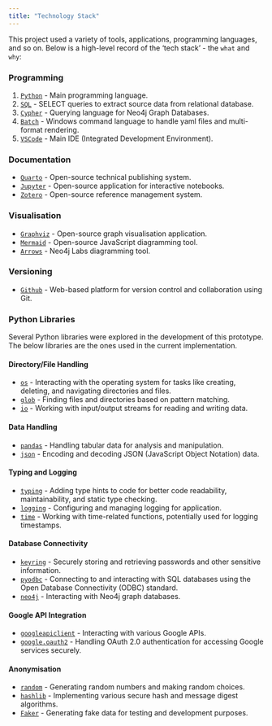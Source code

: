 ```yaml
---
title: "Technology Stack"
---
```




This project used a variety of tools, applications, programming languages, and so on.  Below is a high-level record of the 'tech stack' - the `what` and `why`: 

### Programming

1. [`Python`](https://www.python.org/) - Main programming language.
2. [`SQL`](https://www.microsoft.com/en-us/sql-server/) - SELECT queries to extract source data from relational database.
3. [`Cypher`](https://neo4j.com/developer/cypher/) - Querying language for Neo4j Graph Databases.
4. [`Batch`](https://docs.microsoft.com/en-us/windows-server/administration/windows-commands/windows-commands) - Windows command language to handle yaml files and multi-format rendering.
5. [`VSCode`](https://code.visualstudio.com/) - Main IDE (Integrated Development Environment).

### Documentation

* [`Quarto`](https://quarto.org/) - Open-source technical publishing system.
* [`Jupyter`](https://jupyter.org/) - Open-source application for interactive notebooks.
* [`Zotero`](https://www.zotero.org/) - Open-source reference management system.

### Visualisation

* [`Graphviz`](https://graphviz.org/) - Open-source graph visualisation application.
* [`Mermaid`](https://mermaid-js.github.io/mermaid/) - Open-source JavaScript diagramming tool.
* [`Arrows`](https://neo4j.com/labs/arrows/) - Neo4j Labs diagramming tool.

### Versioning

* [`Github`](https://github.com/) - Web-based platform for version control and collaboration using Git.

### Python Libraries

Several Python libraries were explored in the development of this prototype.  The below libraries are the ones used in the current implementation.

#### Directory/File Handling

* [`os`](https://docs.python.org/3/library/os.html) - Interacting with the operating system for tasks like creating, deleting, and navigating directories and files. 
* [`glob`](https://docs.python.org/3/library/glob.html) - Finding files and directories based on pattern matching.
* [`io`](https://docs.python.org/3/library/io.html) - Working with input/output streams for reading and writing data.

#### Data Handling

* [`pandas`](https://pandas.pydata.org/) - Handling tabular data for analysis and manipulation.
* [`json`](https://docs.python.org/3/library/json.html) - Encoding and decoding JSON (JavaScript Object Notation) data.

#### Typing and Logging

* [`typing`](https://docs.python.org/3/library/typing.html) - Adding type hints to code for better code readability, maintainability, and static type checking.
* [`logging`](https://docs.python.org/3/library/logging.html) - Configuring and managing logging for application.
* [`time`](https://docs.python.org/3/library/time.html) - Working with time-related functions, potentially used for logging timestamps.


#### Database Connectivity

* [`keyring`](https://keyring.readthedocs.io/en/latest/) - Securely storing and retrieving passwords and other sensitive information.
* [`pyodbc`](https://github.com/mkleehammer/pyodbc/wiki) - Connecting to and interacting with SQL databases using the Open Database Connectivity (ODBC) standard.
* [`neo4j`](https://neo4j.com/docs/api/python-driver/current/) - Interacting with Neo4j graph databases.

#### Google API Integration

* [`googleapiclient`](https://googleapis.dev/python/google-api-core/latest/index.html) - Interacting with various Google APIs.
* [`google.oauth2`](https://google-auth.readthedocs.io/en/latest/) - Handling OAuth 2.0 authentication for accessing Google services securely.

#### Anonymisation

* [`random`](https://docs.python.org/3/library/random.html) - Generating random numbers and making random choices.
* [`hashlib`](https://docs.python.org/3/library/hashlib.html) - Implementing various secure hash and message digest algorithms.
* [`Faker`](https://faker.readthedocs.io/en/master/) - Generating fake data for testing and development purposes.
